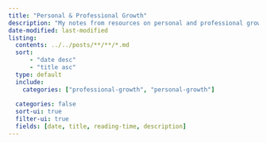 ```yaml
---
title: "Personal & Professional Growth"
description: "My notes from resources on personal and professional growth."
date-modified: last-modified
listing:
  contents: ../../posts/**/**/*.md
  sort: 
      - "date desc"
      - "title asc"
  type: default
  include: 
    categories: ["professional-growth", "personal-growth"]
    
  categories: false
  sort-ui: true
  filter-ui: true
  fields: [date, title, reading-time, description]
---
```


